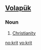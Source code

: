 {{also|krít}}
==[[Volapük]]==

===Noun===
{{infl|vo|noun}}

# [[Christianity]]

[[no:krit]]
[[vo:krit]]